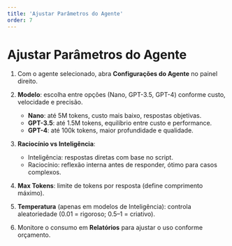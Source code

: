 ```yaml
---
title: 'Ajustar Parâmetros do Agente'
order: 7
---
```


# Ajustar Parâmetros do Agente

1. Com o agente selecionado, abra **Configurações do Agente** no painel direito.
2. **Modelo**: escolha entre opções (Nano, GPT-3.5, GPT-4) conforme custo, velocidade e precisão.

   * **Nano**: até 5M tokens, custo mais baixo, respostas objetivas.
   * **GPT-3.5**: até 1.5M tokens, equilíbrio entre custo e performance.
   * **GPT-4**: até 100k tokens, maior profundidade e qualidade.
3. **Raciocínio vs Inteligência**:

   * Inteligência: respostas diretas com base no script.
   * Raciocínio: reflexão interna antes de responder, ótimo para casos complexos.
4. **Max Tokens**: limite de tokens por resposta (define comprimento máximo).
5. **Temperatura** (apenas em modelos de Inteligência): controla aleatoriedade (0.01 = rigoroso; 0.5–1 = criativo).
6. Monitore o consumo em **Relatórios** para ajustar o uso conforme orçamento. 